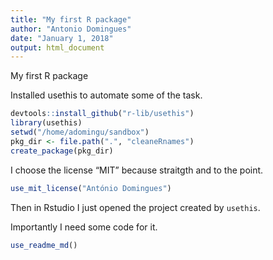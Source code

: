 ```yaml
---
title: "My first R package"
author: "Antonio Domingues"
date: "January 1, 2018"
output: html_document
---
```


My first R package

Installed usethis to automate some of the task.

```r
devtools::install_github("r-lib/usethis")
library(usethis)
setwd("/home/adomingu/sandbox")
pkg_dir <- file.path(".", "cleaneRnames")
create_package(pkg_dir)
```

I choose the license "MIT" because straitgth and to the point.

```r
use_mit_license("António Domingues")
```

Then in Rstudio I just opened the project created by `usethis`.

Importantly I need some code for it. 

```r
use_readme_md()
```
